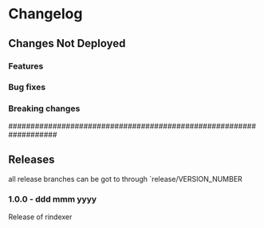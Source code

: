 # Changelog

## Changes Not Deployed

### Features

### Bug fixes

### Breaking changes

###################################################################

## Releases

all release branches can be got to through `release/VERSION_NUMBER

### 1.0.0 - ddd mmm yyyy

Release of rindexer